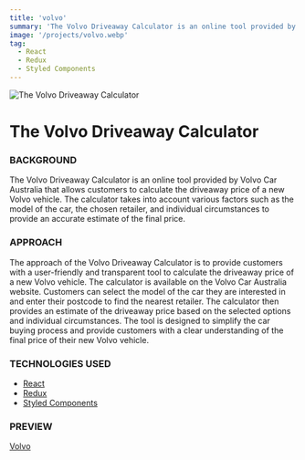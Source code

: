 ```yaml
---
title: 'volvo'
summary: 'The Volvo Driveaway Calculator is an online tool provided by Volvo Car Australia that allows customers to calculate the driveaway price of a new Volvo vehicle. The calculator takes into account various factors such as the model of the car, the chosen retailer, and individual circumstances to provide an accurate estimate of the final price.'
image: '/projects/volvo.webp'
tag:
  - React
  - Redux
  - Styled Components
---
```


![The Volvo Driveaway Calculator](/projects/volvo.webp)

# The Volvo Driveaway Calculator

### BACKGROUND

The Volvo Driveaway Calculator is an online tool provided by Volvo Car Australia that allows customers to calculate the driveaway price of a new Volvo vehicle. The calculator takes into account various factors such as the model of the car, the chosen retailer, and individual circumstances to provide an accurate estimate of the final price.

### APPROACH

The approach of the Volvo Driveaway Calculator is to provide customers with a user-friendly and transparent tool to calculate the driveaway price of a new Volvo vehicle. The calculator is available on the Volvo Car Australia website. Customers can select the model of the car they are interested in and enter their postcode to find the nearest retailer. The calculator then provides an estimate of the driveaway price based on the selected options and individual circumstances. The tool is designed to simplify the car buying process and provide customers with a clear understanding of the final price of their new Volvo vehicle.

### TECHNOLOGIES USED

- [React](https://react.dev/)
- [Redux](https://redux.js.org/)
- [Styled Components](https://styled-components.com/)

### PREVIEW

[Volvo](https://volvocaraustralia.com.au/driveaway-price-calculator/)
